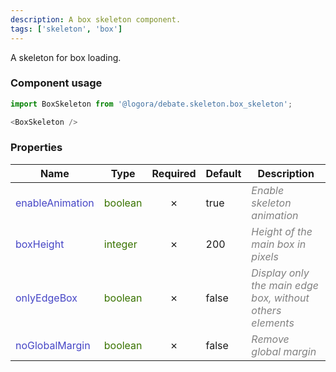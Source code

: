 ```yaml
---
description: A box skeleton component.
tags: ['skeleton', 'box']
---
```



A skeleton for box loading.

### Component usage
```js
import BoxSkeleton from '@logora/debate.skeleton.box_skeleton';
```
```js
<BoxSkeleton />
```

### Properties
| **Name**      | **Type** | **Required** | **Default** | **Description** |
| ----------- | ----------- | :-----------: | ----------- | ----------- |
| <font color='#4646c6'>enableAnimation</font> | <font color="#397300">boolean</font> | &cross; | true | <font color="grey">*Enable skeleton animation*</font> |
| <font color='#4646c6'>boxHeight</font> | <font color="#397300">integer</font> | &cross; | 200 | <font color="grey">*Height of the main box in pixels*</font> |
| <font color='#4646c6'>onlyEdgeBox</font> | <font color="#397300">boolean</font> | &cross; | false | <font color="grey">*Display only the main edge box, without others elements*</font> |
| <font color='#4646c6'>noGlobalMargin</font> | <font color="#397300">boolean</font> | &cross; | false | <font color="grey">*Remove global margin*</font> |